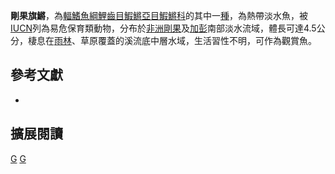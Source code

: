 {{Speciesbox 
| taxon = Aphyosemion louessense
| status = VU
| status_system = IUCN3.1
| authority =  [[Pellegrin|Pellegrin]], 1931
| synonyms = *''Haplochilus lujae louessensis,Pellegrin, 1931''
*''Aphyosemion lowessense,Pellegrin, 1931''
}}
'''剛果旗鱂'''，為[[輻鰭魚綱|輻鰭魚綱]][[鯉齒目|鯉齒目]][[鰕鱂亞目|鰕鱂亞目]][[鰕鱂科|鰕鱂科]]的其中一[[種|種]]，為熱帶淡水魚，被[[IUCN|IUCN]]列為易危保育類動物，分布於[[非洲|非洲]][[剛果|剛果]]及[[加彭|加彭]]南部淡水流域，體長可達4.5公分，棲息在[[雨林|雨林]]、草原覆蓋的溪流底中層水域，生活習性不明，可作為觀賞魚。
== 參考文獻 ==
*{{FishBase_species|genus=Aphyosemion|species=louessense|year=2014|month=7}}

== 擴展閱讀 ==
{{refbegin}}
{{wikispecies-inline|Aphyosemion louessense|剛果旗鱂}}
{{refend}}
{{Taxonbar|from=Q8202577}}

[[Category:觀賞魚|G]]
[[Category:旗鱂屬|G]]


{{魚類小作品}}